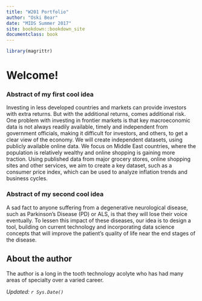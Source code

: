 ```yaml
---
title: "W201 Portfolio"
author: "Oski Bear"
date: "MIDS Summer 2017"
site: bookdown::bookdown_site
documentclass: book
---
```


<!-- This won't be displayed but it will initialize your R session. Add any R libraries you need here. -->
```r
library(magrittr)
```


# Welcome!


### Abstract of my first cool idea

Investing in less developed countries and markets can provide investors with extra returns. But with the additional returns, comes additional risk. One problem with investing in frontier markets is that key macroeconomic data is not always readily available, timely and independent from government officials, making it difficult for investors, and others, to get a clear view of the economy.  We will create independent datasets, using publicly available online data. We focus on Middle East countries, where the population is relatively wealthy and online shopping is gaining more traction. Using published data from major grocery stores, online shopping sites and other services, we aim to create a key dataset, such as a consumer price index, which can be used to analyze inflation trends and business cycles.

### Abstract of my second cool idea

A sad fact to anyone suffering from a degenerative neurological disease, such as Parkinson’s Disease (PD) or ALS, is that they will lose their voice eventually. To lessen this impact of these diseases, our idea is to design a tool, building on current technology and incorporating data science concepts that will improve the patient’s quality of life near the end stages of the disease. 

## About the author

The author is a long in the tooth technology acolyte who has had many areas of specialty over a varied career.

*Updated: `r Sys.Date()`*
